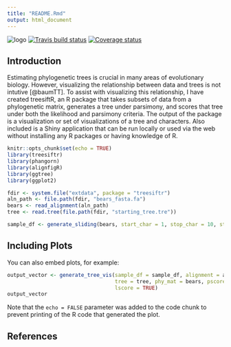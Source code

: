 ```yaml
---
title: "README.Rmd"
output: html_document
---
```

  ![logo](inst/images/treesiftR.png)
  [![Travis build status](https://travis-ci.org/wrightaprilm/treesiftr.svg?branch=master)](https://travis-ci.org/wrightaprilm/treesiftr)
    [![Coverage status](https://codecov.io/gh/wrightaprilm/treesiftr/branch/master/graph/badge.svg)](https://codecov.io/github/wrightaprilm/treesiftr?branch=master)

## Introduction

Estimating phylogenetic trees is crucial in many areas of evolutionary biology.
However, visualizing the relationship between data and trees is not intutive [@baumTT]. To assist with visualizing this relationship, I have created treesiftR, 
an R package that takes subsets of data from a phylogenetic matrix, generates a tree
under parsimony, and scores that tree under both the likelihood and parsimony criteria. The output of the package is a visualization or set of visualizations 
of a tree and characters. Also included is a Shiny application that can be run locally or used via the web without installing any R packages or having knowledge of R.


```r
knitr::opts_chunk$set(echo = TRUE)
library(treesiftr)
library(phangorn)
library(alignfigR)
library(ggtree)
library(ggplot2)
```



```r
fdir <- system.file("extdata", package = "treesiftr")
aln_path <- file.path(fdir, "bears_fasta.fa")
bears <- read_alignment(aln_path)
tree <- read.tree(file.path(fdir, "starting_tree.tre"))

sample_df <- generate_sliding(bears, start_char = 1, stop_char = 10, steps = 1)

```

## Including Plots

You can also embed plots, for example:

```r
output_vector <- generate_tree_vis(sample_df = sample_df, alignment = aln_path, 
                                   tree = tree, phy_mat = bears, pscore = TRUE,
                                   lscore = TRUE)
output_vector
```

Note that the `echo = FALSE` parameter was added to the code chunk to prevent printing of the R code that generated the plot.

## References
